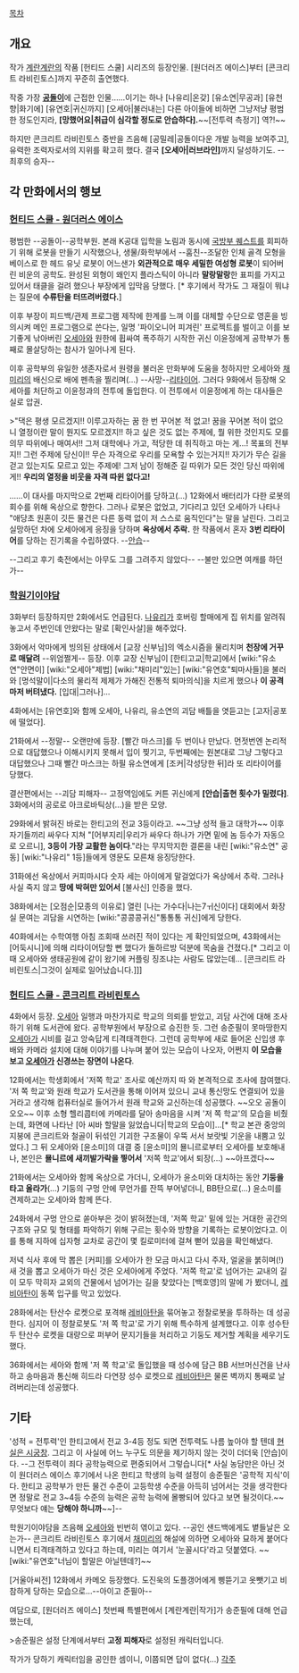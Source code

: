 [[목차]]

== 개요 ==
작가 [[계란계란]]의 작품 [헌티드 스쿨] 시리즈의 등장인물. [원더러즈 에이스]부터 [콘크리트 라비린토스]까지 꾸준히 출연했다. 

작중 가장 '''[[공돌이]]'''에 근접한 인물……이기는 하나 [나유리|온갖] [유소연|무공과] [유천향|화기에] [유연호|귀신까지] [오세아|불러내는] 다른 아이들에 비하면 그냥저냥 평범한 정도인지라, '''[망했어요|취급이 심각할 정도로 안습하다].'''~~[전투력 측정기] 역?!~~

하지만 콘크리트 라비린토스 중반을 즈음해 [공밀레|공돌이다운 개발 능력을 보여주고], 유력한 조력자로서의 지위를 확고히 했다. 결국 '''[오세아|러브라인]'''까지 달성하기도. --최후의 승자--

== 각 만화에서의 행보 ==
=== [[헌티드 스쿨 - 원더러스 에이스]] ===
평범한 --공돌이--공학부원. 본래 K공대 입학을 노림과 동시에 [[국방부 퀘스트]]를 회피하기 위해 로봇을 만들기 시작했으나, 생물/화학부에서 --훔친--조달한 인체 골격 모형을 베이스로 한 헤드 유닛 로봇이 어느샌가 '''외관적으로 매우 세밀한 여성형 로봇'''이 되어버린 비운의 공학도. 완성된 외형이 왜인지 플라스틱이 아니라 '''말랑말랑'''한 표피를 가지고 있어서 태클을 걸려 했으나 부장에게 입막음 당했다. [* 후기에서 작가도 그 재질이 뭐냐는 질문에 '''수류탄을 터뜨려버렸다.''']

이후 부장이 피드백/관제 프로그램 제작에 한계를 느껴 이를 대체할 수단으로 영혼을 빙의시켜 메인 프로그램으로 쓴다는, 일명 '파이오니어 피겨린' 프로젝트를 벌이고 이를 보기좋게 낚아버린 [[오세아]]와 원한에 휩싸여 폭주하기 시작한 귀신 이윤정에게 공학부가 통째로 몰살당하는 참사가 일어나게 된다.

이후 공학부의 유일한 생존자로서 원령을 불러온 만화부에 도움을 청하지만 오세아와 [[채미리]]의 배신으로 배에 펜촉을 찔리며(…) --사망--[[리타이어]]. 그러다 9화에서 등장해 오세아를 처단하고 이윤정과의 전투에 돌입한다. 이 전투에서 이윤정에게 하는 대사들은 실로 압권.

>"댁은 평생 모르겠지!! 이루고자하는 꿈 한 번 꾸어본 적 없고! 꿈을 꾸어본 적이 없으니 열정이란 말이 뭔지도 모르겠지!! 하고 싶은 것도 없는 주제에, 뭘 위한 것인지도 모를 의무 따위에나 매여서!! 그저 대학에나 가고, 적당한 데 취직하고 마는 게...! 목표의 전부지!! 그런 주제에 당신이!! 무슨 자격으로 우리를 모욕할 수 있는거지!! 자기가 무슨 길을 걷고 있는지도 모르고 있는 주제에! 그저 남이 정해준 길 따위가 모든 것인 당신 따위에게!! '''우리의 열정을 비웃을 자격 따윈 없다고!'''

……이 대사를 마지막으로 2번째 리타이어를 당하고(…) 12화에서 배터리가 다한 로봇의 회수를 위해 옥상으로 향한다. 그러나 로봇은 없었고, 기다리고 있던 오세아가 나타나 "애당초 원혼이 깃든 물건은 다른 동력 없이 저 스스로 움직인다"는 말을 날린다. 그리고 실망하던 차에 오세아에게 응징을 당하며 '''옥상에서 추락.''' 한 작품에서 혼자 '''3번 리타이어'''를 당하는 진기록을 수립하였다. --[[안습]]--

--그리고 후기 축전에서는 아무도 그를 그려주지 않았다-- --불만 있으면 여캐를 하던가--

=== [[학원기이야담]] ===
3화부터 등장하지만 2화에서도 언급된다. [[나유리]]가 호버링 할매에게 집 위치를 알려줘놓고서 주번인데 안왔다는 말로 [확인사살]을 해주었다.

3화에서 악마에게 빙의된 상태에서 [교장 신부님]의 엑소시즘을 물리치며 '''천장에 거꾸로 매달려''' --위엄쩔게-- 등장. 이후 교장 신부님이 [한티고교|학교]에서 [wiki:"유소연"안면이] [wiki:"오세아"제법] [wiki:"채미리"있는] [wiki:"유연호"퇴마사들]을 불러와 [멍석말이|다소의 물리적 제제가 가해진 전통적 퇴마의식]을 치르게 했으나 '''이 공격마저 버텨냈다.''' [입대|그러나]...
 
4화에서는 [유연호]와 함께 오세아, 나유리, 유소연의 괴담 배틀을 엿듣고는 [고자|공포에 떨었다].

21화에서 --정말-- 오랜만에 등장. [빨간 마스크]를 두 번이나 만났다. 먼젓번엔 논리적으로 대답했으나 이해시키지 못해서 입이 찢기고, 두번째에는 원본대로 그냥 그렇다고 대답했으나 그때 빨간 마스크는 하필 유소연에게 [조커|각성당한 뒤]라 또 리타이어를 당했다.

결산편에서는 --괴담 피해자-- 고정역임에도 커튼 귀신에게 '''[안습|출현 횟수가 밀렸다]'''. 3화에서의 공로로 아크로바틱상(…)을 받은 모양.

29화에서 밝혀진 바로는 한티고의 전교 3등이라고. ~~그냥 성적 들고 대학가~~ 이후 자기들끼리 싸우다 지쳐 "[어부지리|우리가 싸우다 하나가 가면 밑에 놈 등수가 자동으로 오르니], '''3등이 가장 교활한 놈이다'''."라는 무지막지한 결론을 내린 [wiki:"유소연" 공동] [wiki:"나유리" 1등]들에게 영문도 모른채 응징당한다. 

31화에선 옥상에서 커피마시다 숫자 세는 아이에게 말걸었다가 옥상에서 추락. 그러나 사실 죽지 않고 '''땅에 박혀만 있어서''' [불사신] 인증을 했다.

38화에서는 [오점순|모종의 이유로] 열린 [나는 가수다|나는7ㅟ신이다] 대회에서 화장실 문여는 괴담을 시연하는 [wiki:"콩콩콩귀신"통통통 귀신]에게 당한다.

40화에서는 수학여행 아침 조회때 쓰러진 적이 있다는 게 확인되었으며, 43화에서는 [어둑시니]에 의해 리타이어당할 뻔 했다가 돌하르방 덕분에 목숨을 건졌다.[* 그리고 이때 오세아와 생태공원에 같이 왔기에 커플링 징조냐는 사람도 많았는데... [콘크리트 라비린토스|그것이 실제로 일어났습니다.]]]

=== [[헌티드 스쿨 - 콘크리트 라비린토스]] ===
4화에서 등장. [[오세아]] 일행과 마찬가지로 학교의 의뢰를 받았고, 괴담 사건에 대해 조사하기 위해 도서관에 왔다. 공학부원에서 부장으로 승진한 듯. 그런 송준필이 못마땅한지 [[오세아]]가 시비를 걸고 앙숙답게 티격태격한다. 그런데 공학부에 새로 들어온 신입생 후배와 카메라 설치에 대해 이야기를 나누며 붙어 있는 모습이 나오자, 어쩐지 '''이 모습을 보고 [[오세아]]가 신경쓰는 장면이 나온다'''.

12화에서는 학생회에서 '저쪽 학교' 조사로 예산까지 따 와 본격적으로 조사에 참여했다. '저 쪽 학교'와 원래 학교가 도서관을 통해 이어져 있으니 교내 통신망도 연결되어 있을 거라고 생각해 컴퓨터실로 들어가서 원래 학교와 교신하는데 성공했다. ~~오오 공돌이 오오~~ 이후 소형 헬리콥터에 카메라를 달아 송마음을 시켜 '저 쪽 학교'의 모습을 비췄는데, 화면에 나타난 [아 씨바 할말을 잃었습니다|학교의 모습이]...[* 학교 본관 중앙의 지붕에 콘크리트와 철골이 뒤섞인 기괴한 구조물이 우뚝 서서 보랏빛 기운을 내뿜고 있었다.] 그 뒤 오세아와 [윤소미]의 대결 중 [윤소미]의 묠니르로부터 오세아를 보호해내나, 본인은 '''묠니르에 새끼발가락을 찧어서''' '저쪽 학교'에서 퇴장(...) ~~아프겠다~~ 

21화에서는 오세아와 함께 옥상으로 가더니, 오세아가 윤소미와 대치하는 동안 '''기둥을 타고 올라가'''(...) 기둥의 구멍 안에 무언가를 잔뜩 부어넣더니, BB탄으로(...) 윤소미를 견제하고는 오세아와 함께 뜬다. 

24화에서 구멍 안으로 쏟아부은 것이 밝혀졌는데, '저쪽 학교' 밑에 있는 거대한 공간의 구조와 규모 및 형태를 파악하기 위해 구르는 횟수와 방향을 기록하는 로봇이었다고. 이를 통해 지하에 십자형 교차로 공간이 몇 킬로미터에 걸쳐 뻗어 있음을 확인해냈다.

저녁 식사 후에 막 뽑은 [커피]를 오세아가 한 모금 마시고 다시 주자, 얼굴을 붉히며(!) 새 것을 뽑고 오세아가 마신 것은 오세아에게 주었다. '저쪽 학교'로 넘어가는 교내의 길이 모두 막히자 교외의 건물에서 넘어가는 길을 찾았다는 [백호영]의 말에 가 봤더니, [[레비아탄]]이 동쪽 입구를 막고 있었다.

28화에서는 탄산수 로켓으로 포격해 [[레비아탄]]을 묶어놓고 정찰로봇을 투하하는 데 성공한다. 심지어 이 정찰로봇도 '저 쪽 학교'로 가기 위해 특수하게 설계했다고. 이후 성수탄두 탄산수 로켓을 대량으로 퍼부어 문지기들을 처리하고 기둥도 제거할 계획을 세우기도 했다.

36화에서는 세아와 함께 '저 쪽 학교'로 돌입했을 때 성수에 담근 BB 서브머신건을 난사하고 송마음과 통신해 히드라 다연장 성수 로켓으로 [[레비아탄]]은 물론 벽까지 통째로 날려버리는데 성공했다. 

== 기타 ==
'성적 = 전투력'인 한티고에서 전교 3-4등 정도 되면 전투력도 나름 높아야 할 텐데 [[현실은 시궁창]]. 그리고 이 사실에 어느 누구도 의문을 제기하지 않는 것이 더더욱 [안습]이다. --그 전투력이 죄다 공학능력으로 편중되어서 그렇습니다[* 사실 농담만은 아닌 것이 원더러스 에이스 후기에서 나온 한티고 학생의 능력 설정이 송준필은 '공학적 지식'이다. 한티고 공학부가 만든 물건 수준이 고등학생 수준을 아득히 넘어서는 것을 생각한다면 정말로 전교 3~4등 수준의 능력은 공학 능력에 몰빵되어 있다고 보면 될것이다.~~무엇보다 얘는 '''당해야 하니까'''~~]--

학원기이야담을 즈음해 [[오세아]]와 빈번히 엮이고 있다. --공인 샌드백에게도 볕들날은 오는가-- 콘크리트 라비린토스 후기에서 [[채미리]]의 해설에 의하면 오세아와 묘하게 붙어다니면서 티격태격하고 있다고 하는데, 미리는 여기서 '눈꼴시다'라고 덧붙였다. ~~[wiki:"유연호"너님이 할말은 아닐텐데?]~~

[거울아씨전] 12화에서 카메오 등장했다. 도진욱의 도플갱어에게 삥뜯기고 옷뺏기고 비참하게 당하는 모습으로...--아이고 준필아--

여담으로, [원더러즈 에이스] 첫번째 특별편에서 [계란계란|작가]가 송준필에 대해 언급했는데,

>송준필은 설정 단계에서부터 '''고정 피해자'''로 설정된 캐릭터입니다.

작가가 당하기 캐릭터임을 공인한 셈이니, 이쯤되면 답이 없다(...)
[[각주]]
